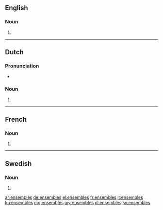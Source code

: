 ==English==

===Noun===
{{head|en|plural}}

# {{plural of|ensemble|lang=en}}

----

==Dutch==

===Pronunciation===
* {{audio|Nl-ensembles.ogg|Audio|lang=nl}}

===Noun===

{{head|nl|noun plural form}}

# {{nl-noun form of|pl|ensemble}}

----

==French==

===Noun===
{{head|fr|plural|g=?}}

# {{plural of|ensemble|lang=fr}}

----

==Swedish==

===Noun===
{{head|sv|noun form}}

# {{sv-noun-form-indef-gen|ensemble}}

[[ar:ensembles]]
[[de:ensembles]]
[[el:ensembles]]
[[fr:ensembles]]
[[it:ensembles]]
[[ku:ensembles]]
[[mg:ensembles]]
[[my:ensembles]]
[[nl:ensembles]]
[[sv:ensembles]]